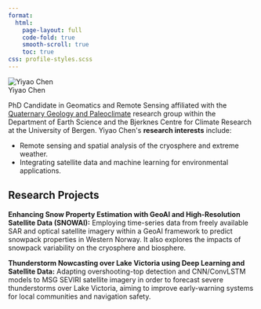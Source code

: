 ```yaml
---
format:
  html:
    page-layout: full
    code-fold: true
    smooth-scroll: true
    toc: true
css: profile-styles.scss
---
```


<!-- load Bootstrap Icons once (for the social icons) -->
<link rel="stylesheet" href="https://cdn.jsdelivr.net/npm/bootstrap-icons@1.11.3/font/bootstrap-icons.css">

```{=html}
<div class="profile-container">
  <!-- Profile Photo Section -->
  <div class="profile-photo-section">
    <img src="img/yiyao.png" alt="Yiyao Chen" class="profile-image">
   
   <div class="profile-social">
      <a href="yiyao.chen@uib.no" aria-label="Email"><i class="bi bi-envelope-fill"></i></a>
      <a href="https://www.linkedin.com/in/yiyao-chen-48984519a/" target="_blank" rel="noopener" aria-label="LinkedIn"><i class="bi bi-linkedin"></i></a>
      <a href="https://www4.uib.no/en/find-employees/Yiyao.Chen" target="_blank" rel="noopener" aria-label="Website"><i class="bi bi-globe2"></i></a>
    </div>
  </div>

  <!-- Main Content Section -->
  <div class="profile-content">
    <!-- Profile Header -->
    <div class="profile-header">
      <div class="profile-name">Yiyao Chen</div>
    </div>
    
    <!-- Profile Description -->
    <div class="profile-description">
      <p>PhD Candidate in Geomatics and Remote Sensing affiliated with the <a href="https://www4.uib.no/en/research/research-groups/quaternary-geology-and-paleoclimate">Quaternary Geology and Paleoclimate</a> research group within the Department of Earth Science and the Bjerknes Centre for Climate Research at the University of Bergen. Yiyao Chen's <strong>research interests</strong> include:</p>
      
      <ul class="mb-0">
        <li>Remote sensing and spatial analysis of the cryosphere and extreme weather.</li>
        <li>Integrating satellite data and machine learning for environmental applications.</li>
      </ul>
    </div>

    <!-- Research Projects Section -->
    <div class="page-header">
      <h2>Research Projects</h2>
    </div>

    <div class="members-background-box">
      <p><strong>Enhancing Snow Property Estimation with GeoAI and High-Resolution Satellite Data (SNOWAI):</strong> Employing time-series data from freely available SAR and optical satellite imagery within a GeoAI framework to predict snowpack properties in Western Norway. It also explores the impacts of snowpack variability on the cryosphere and biosphere.</p>
    </div>

    <div class="members-background-box">
      <p><strong>Thunderstorm Nowcasting over Lake Victoria using Deep Learning and Satellite Data:</strong> Adapting overshooting-top detection and CNN/ConvLSTM models to MSG SEVIRI satellite imagery in order to forecast severe thunderstorms over Lake Victoria, aiming to improve early-warning systems for local communities and navigation safety.</p>
    </div>
  </div>
</div>
```

